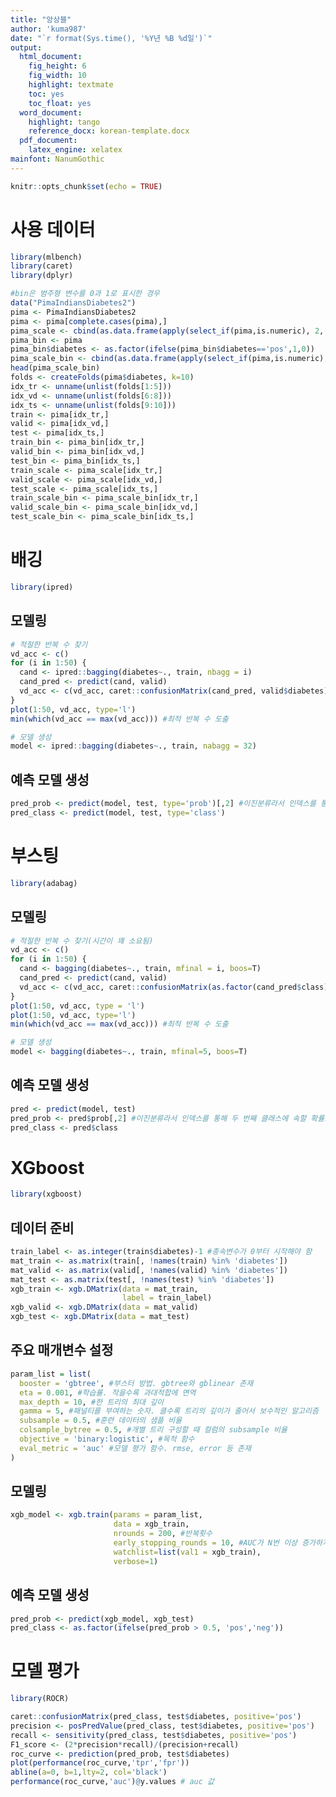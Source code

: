 ```yaml
---
title: "앙상블"
author: 'kuma987'
date: "`r format(Sys.time(), '%Y년 %B %d일')`"
output:
  html_document: 
    fig_height: 6
    fig_width: 10
    highlight: textmate
    toc: yes
    toc_float: yes
  word_document:
    highlight: tango
    reference_docx: korean-template.docx
  pdf_document:
    latex_engine: xelatex
mainfont: NanumGothic
---
```


```r
knitr::opts_chunk$set(echo = TRUE)
```

# 사용 데이터
```r
library(mlbench)
library(caret)
library(dplyr)
```

```r
#bin은 범주형 변수를 0과 1로 표시한 경우
data("PimaIndiansDiabetes2")
pima <- PimaIndiansDiabetes2
pima <- pima[complete.cases(pima),]
pima_scale <- cbind(as.data.frame(apply(select_if(pima,is.numeric), 2, scale)), diabetes = pima$diabetes)
pima_bin <- pima
pima_bin$diabetes <- as.factor(ifelse(pima_bin$diabetes=='pos',1,0))
pima_scale_bin <- cbind(as.data.frame(apply(select_if(pima,is.numeric), 2, scale)), diabetes = pima_bin$diabetes)
head(pima_scale_bin)
folds <- createFolds(pima$diabetes, k=10)
idx_tr <- unname(unlist(folds[1:5]))
idx_vd <- unname(unlist(folds[6:8]))
idx_ts <- unname(unlist(folds[9:10]))
train <- pima[idx_tr,]
valid <- pima[idx_vd,]
test <- pima[idx_ts,]
train_bin <- pima_bin[idx_tr,]
valid_bin <- pima_bin[idx_vd,]
test_bin <- pima_bin[idx_ts,]
train_scale <- pima_scale[idx_tr,]
valid_scale <- pima_scale[idx_vd,]
test_scale <- pima_scale[idx_ts,]
train_scale_bin <- pima_scale_bin[idx_tr,]
valid_scale_bin <- pima_scale_bin[idx_vd,]
test_scale_bin <- pima_scale_bin[idx_ts,]
```

# 배깅 
```r
library(ipred)
```

## 모델링
```r
# 적절한 반복 수 찾기
vd_acc <- c()
for (i in 1:50) {
  cand <- ipred::bagging(diabetes~., train, nbagg = i)
  cand_pred <- predict(cand, valid)
  vd_acc <- c(vd_acc, caret::confusionMatrix(cand_pred, valid$diabetes)$overall[[1]])
}
plot(1:50, vd_acc, type='l')
min(which(vd_acc == max(vd_acc))) #최적 반복 수 도출
```

```r
# 모델 생성
model <- ipred::bagging(diabetes~., train, nabagg = 32)
```

## 예측 모델 생성
```r
pred_prob <- predict(model, test, type='prob')[,2] #이진분류라서 인덱스를 통해 두 번째 클래스에 속할 확률로 지정
pred_class <- predict(model, test, type='class')
```

# 부스팅
```r
library(adabag)
```

## 모델링
```r
# 적절한 반복 수 찾기(시간이 꽤 소요됨)
vd_acc <- c()
for (i in 1:50) {
  cand <- bagging(diabetes~., train, mfinal = i, boos=T)
  cand_pred <- predict(cand, valid)
  vd_acc <- c(vd_acc, caret::confusionMatrix(as.factor(cand_pred$class), valid$diabetes)$overall[[1]])
}
plot(1:50, vd_acc, type = 'l')
plot(1:50, vd_acc, type='l')
min(which(vd_acc == max(vd_acc))) #최적 반복 수 도출
```

```r
# 모델 생성
model <- bagging(diabetes~., train, mfinal=5, boos=T)
```

## 예측 모델 생성
```r
pred <- predict(model, test)
pred_prob <- pred$prob[,2] #이진분류라서 인덱스를 통해 두 번째 클래스에 속할 확률로 지정
pred_class <- pred$class
```

# XGboost
```r
library(xgboost)
```

## 데이터 준비
```r
train_label <- as.integer(train$diabetes)-1 #종속변수가 0부터 시작해야 함
mat_train <- as.matrix(train[, !names(train) %in% 'diabetes'])
mat_valid <- as.matrix(valid[, !names(valid) %in% 'diabetes'])
mat_test <- as.matrix(test[, !names(test) %in% 'diabetes'])
xgb_train <- xgb.DMatrix(data = mat_train,
                         label = train_label)
xgb_valid <- xgb.DMatrix(data = mat_valid)
xgb_test <- xgb.DMatrix(data = mat_test)
```


## 주요 매개변수 설정
```r
param_list = list(
  booster = 'gbtree', #부스터 방법. gbtree와 gblinear 존재
  eta = 0.001, #학습률. 작을수록 과대적합에 면역
  max_depth = 10, #한 트리의 최대 깊이
  gamma = 5, #패널티를 부여하는 숫자. 클수록 트리의 깊이가 줄어서 보수적인 알고리즘
  subsample = 0.5, #훈련 데이터의 샘플 비율
  colsample_bytree = 0.5, #개별 트리 구성할 때 컬럼의 subsample 비율
  objective = 'binary:logistic', #목적 함수
  eval_metric = 'auc' #모델 평가 함수. rmse, error 등 존재
)
```


## 모델링
```r
xgb_model <- xgb.train(params = param_list,
                       data = xgb_train,
                       nrounds = 200, #반복횟수
                       early_stopping_rounds = 10, #AUC가 N번 이상 증가하지 않으면 조기 중단
                       watchlist=list(val1 = xgb_train),
                       verbose=1)
```

## 예측 모델 생성
```r
pred_prob <- predict(xgb_model, xgb_test)
pred_class <- as.factor(ifelse(pred_prob > 0.5, 'pos','neg'))
```




# 모델 평가
```r
library(ROCR)
```

```r
caret::confusionMatrix(pred_class, test$diabetes, positive='pos')
precision <- posPredValue(pred_class, test$diabetes, positive='pos')
recall <- sensitivity(pred_class, test$diabetes, positive='pos')
F1_score <- (2*precision*recall)/(precision+recall)
roc_curve <- prediction(pred_prob, test$diabetes)
plot(performance(roc_curve,'tpr','fpr'))
abline(a=0, b=1,lty=2, col='black')
performance(roc_curve,'auc')@y.values # auc 값
```
